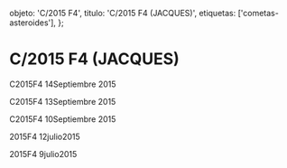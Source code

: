 
  objeto: 'C/2015 F4',
  titulo: 'C/2015 F4 (JACQUES)',
  etiquetas: ['cometas-asteroides'],
};

# C/2015 F4 (JACQUES)

<Imagen
  src="registro/c2015-f4_20150914_5_2015f4_20150914_i88.jpg"
  fecha="20150914"
/>

C2015F4 14Septiembre 2015

<Imagen
  src="registro/c2015-f4_20150913_4_20150913_i88.jpg"
  fecha="20150913"
/>

C2015F4 13Septiembre 2015

<Imagen
  src="registro/c2015-f4_20150910_3_2015f4_20150910_i882.jpg"
  fecha="20150910"
/>

C2015F4 10Septiembre 2015

<Imagen
  src="registro/c2015-f4_20150712_2_2015f4_20150713_i88.jpg"
  fecha="20150712"
/>

2015F4 12julio2015

<Imagen
  src="registro/c2015-f4_20150709_1_2015f4_20150708_i88.jpg"
  fecha="20150709"
/>

2015F4 9julio2015